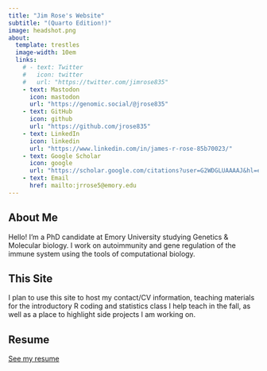 ```yaml
---
title: "Jim Rose's Website"
subtitle: "(Quarto Edition!)"
image: headshot.png
about:
  template: trestles
  image-width: 10em
  links:
    # - text: Twitter
    #   icon: twitter
    #   url: "https://twitter.com/jimrose835"
    - text: Mastodon
      icon: mastodon
      url: "https://genomic.social/@jrose835"
    - text: GitHub
      icon: github
      url: "https://github.com/jrose835"
    - text: LinkedIn
      icon: linkedin
      url: "https://www.linkedin.com/in/james-r-rose-85b70023/"
    - text: Google Scholar
      icon: google
      url: "https://scholar.google.com/citations?user=G2WDGLUAAAAJ&hl=en"
    - text: Email
      href: mailto:jrrose5@emory.edu
---
```


::: column-page
## About Me

Hello! I'm a PhD candidate at Emory University studying Genetics & Molecular biology. I work on autoimmunity and gene regulation of the immune system using the tools of computational biology.

## This Site

I plan to use this site to host my contact/CV information, teaching materials for the introductory R coding and statistics class I help teach in the fall, as well as a place to highlight side projects I am working on.

## Resume

[See my resume](resume.pdf)
:::
